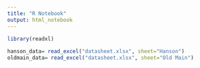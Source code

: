 ```yaml
---
title: "R Notebook"
output: html_notebook
---
```


```r
library(readxl)
 
hanson_data= read_excel("datasheet.xlsx", sheet="Hanson")
oldmain_data= read_excel("datasheet.xlsx", sheet="Old Main")
```
